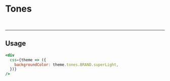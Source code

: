 
<Meta title="Theme/Tones" />

# Tones

<ThemeProvider>
    <TonesTable />
</ThemeProvider>

<br />

----
## Usage

```jsx
<div
  css={theme => ({
    backgroundColor: theme.tones.BRAND.superLight,
  })}
/>
```
